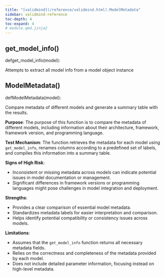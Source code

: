 ```yaml
---
title: "[validmind](/reference/validmind.html).ModelMetadata"
sidebar: validmind-reference
toc-depth: 4
toc-expand: 4
# module.qmd.jinja2
---
```


## get_model_info<span class='muted'>()</span>

<!-- signatures.jinja2 -->

::: {.signature}

<span class="kw">def</span><span class="name">get_model_info</span>(<span class="param"><span class="n">model</span></span>):

:::

<!-- docstring.jinja2 -->

Attempts to extract all model info from a model object instance

<!-- function.qmd.jinja2 -->

## ModelMetadata[()]{.muted}

<!-- signatures.jinja2 -->

::: {.signature}

<span class="kw">def</span><span class="name">ModelMetadata</span>(<span class="param"><span class="n">model</span></span>):

:::

<!-- docstring.jinja2 -->

Compare metadata of different models and generate a summary table with the results.

**Purpose**: The purpose of this function is to compare the metadata of different models, including information about their architecture, framework, framework version, and programming language.

**Test Mechanism**: The function retrieves the metadata for each model using `get_model_info`, renames columns according to a predefined set of labels, and compiles this information into a summary table.

**Signs of High Risk**:

- Inconsistent or missing metadata across models can indicate potential issues in model documentation or management.
- Significant differences in framework versions or programming languages might pose challenges in model integration and deployment.

**Strengths**:

- Provides a clear comparison of essential model metadata.
- Standardizes metadata labels for easier interpretation and comparison.
- Helps identify potential compatibility or consistency issues across models.

**Limitations**:

- Assumes that the `get_model_info` function returns all necessary metadata fields.
- Relies on the correctness and completeness of the metadata provided by each model.
- Does not include detailed parameter information, focusing instead on high-level metadata.
